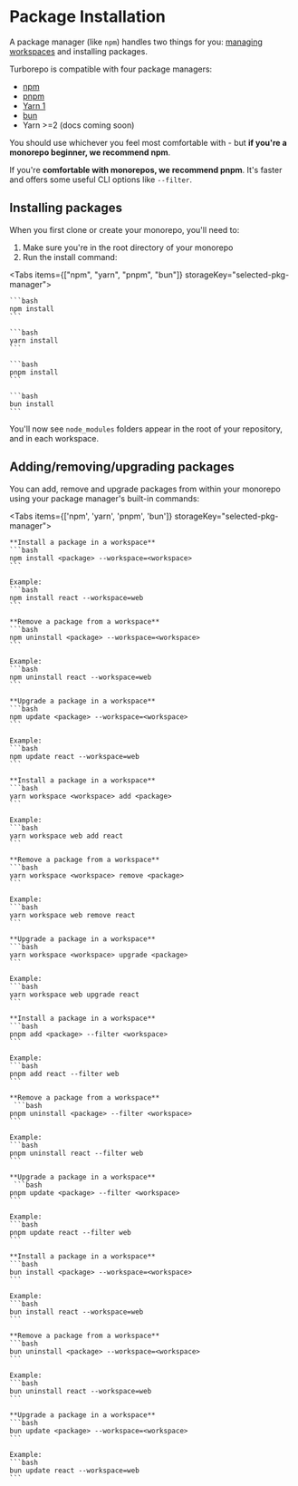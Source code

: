 
# Package Installation

A package manager (like `npm`) handles two things for you: [managing workspaces](/repo/docs/handbook/workspaces) and installing packages.

Turborepo is compatible with four package managers:

- [npm](https://docs.npmjs.com/cli/v8/using-npm/workspaces/#description)
- [pnpm](https://pnpm.io/workspaces)
- [Yarn 1](https://classic.yarnpkg.com/lang/en/docs/workspaces/)
- [bun](https://bun.sh/guides/install/workspaces)
- Yarn >=2 (docs coming soon)

You should use whichever you feel most comfortable with - but **if you're a monorepo beginner, we recommend npm**.

If you're **comfortable with monorepos, we recommend pnpm**. It's faster and offers some useful CLI options like `--filter`.

## Installing packages

When you first clone or create your monorepo, you'll need to:

1. Make sure you're in the root directory of your monorepo
2. Run the install command:

<Tabs items={["npm", "yarn", "pnpm", "bun"]} storageKey="selected-pkg-manager">
  <Tab>

    ```bash
    npm install
    ```

  </Tab>
  <Tab>

    ```bash
    yarn install
    ```

  </Tab>
  <Tab>

    ```bash
    pnpm install
    ```

  </Tab>
  <Tab>

    ```bash
    bun install
    ```

  </Tab>
</Tabs>

You'll now see `node_modules` folders appear in the root of your repository, and in each workspace.

## Adding/removing/upgrading packages

You can add, remove and upgrade packages from within your monorepo using your package manager's built-in commands:

<Tabs items={['npm', 'yarn', 'pnpm', 'bun']} storageKey="selected-pkg-manager">
  <Tab>

    **Install a package in a workspace**
    ```bash
    npm install <package> --workspace=<workspace>
    ```

    Example:
    ```bash
    npm install react --workspace=web
    ```

    **Remove a package from a workspace**
    ```bash
    npm uninstall <package> --workspace=<workspace>
    ```

    Example:
    ```bash
    npm uninstall react --workspace=web
    ```

    **Upgrade a package in a workspace**
    ```bash
    npm update <package> --workspace=<workspace>
    ```

    Example:
    ```bash
    npm update react --workspace=web
    ```

  </Tab>
  <Tab>

    **Install a package in a workspace**
    ```bash
    yarn workspace <workspace> add <package>
    ```

    Example:
    ```bash
    yarn workspace web add react
    ```

    **Remove a package from a workspace**
    ```bash
    yarn workspace <workspace> remove <package>
    ```

    Example:
    ```bash
    yarn workspace web remove react
    ```

    **Upgrade a package in a workspace**
    ```bash
    yarn workspace <workspace> upgrade <package>
    ```

    Example:
    ```bash
    yarn workspace web upgrade react
    ```

  </Tab>
  <Tab>

    **Install a package in a workspace**
    ```bash
    pnpm add <package> --filter <workspace>
    ```

    Example:
    ```bash
    pnpm add react --filter web
    ```

    **Remove a package from a workspace**
     ```bash
    pnpm uninstall <package> --filter <workspace>
    ```

    Example:
    ```bash
    pnpm uninstall react --filter web
    ```

    **Upgrade a package in a workspace**
     ```bash
    pnpm update <package> --filter <workspace>
    ```

    Example:
    ```bash
    pnpm update react --filter web
    ```

  </Tab>
  <Tab>

    **Install a package in a workspace**
    ```bash
    bun install <package> --workspace=<workspace>
    ```

    Example:
    ```bash
    bun install react --workspace=web
    ```

    **Remove a package from a workspace**
    ```bash
    bun uninstall <package> --workspace=<workspace>
    ```

    Example:
    ```bash
    bun uninstall react --workspace=web
    ```

    **Upgrade a package in a workspace**
    ```bash
    bun update <package> --workspace=<workspace>
    ```

    Example:
    ```bash
    bun update react --workspace=web
    ```

  </Tab>
</Tabs>
